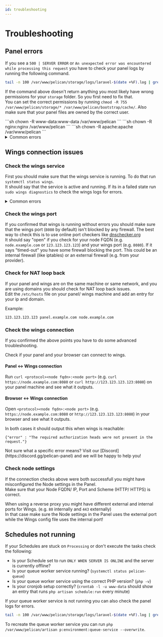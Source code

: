 ```yaml
---
id: troubleshooting
---
```



# Troubleshooting

## Panel errors

If you see a `500 | SERVER ERROR` or `An unexpected error was encountered while processing this request` you have to check your panel logs by running the following command.

```sh
tail -n 100 /var/www/pelican/storage/logs/laravel-$(date +%F).log | grep "\[$(date +%Y)"
```

If the command above doesn't return anything you most likely have wrong permissions for your `storage` folder. So you first need to fix that.  
You can set the correct permissions by running `chmod -R 755 /var/www/pelican/storage/* /var/www/pelican/bootstrap/cache/`. Also make sure that your panel files are owned by the correct user.

<Tabs groupId="webserver">
    <TabItem value='NGINX/Apache'>
        ```sh
        chown -R www-data:www-data /var/www/pelican 
        ```
    </TabItem>
    <TabItem value='Rocky Linux NGINX'>
        ```sh 
        chown -R nginx:nginx /var/www/pelican 
        ```
    </TabItem>
    <TabItem value='Rocky Linux Apache'>
        ```sh 
        chown -R apache:apache /var/www/pelican 
        ```
    </TabItem>
</Tabs>

<details>
    <summary>Common errors</summary>

    * `ErrorException: file_put_contents(_____): failed to open stream: Permission denied`: Wrong file permissions/ ownership for the panel files, see above.
    * `502 Bad Gateway Error`: Make sure that php-fpm is running and that you are using the correct php version in your webserver config.
    * `CSRF token mismatch`: Enable SSL for your Panel with HTTPS protocol scheme in the APP_URL, or set `SESSION_SECURE_COOKIE` to `false` in your `.env` file.
    * `Connection refused [tcp://_______:6379]`: Redis isn't running or isn't reachable for some other reason. (start by checking the status of the redis service: `systemctl status redis-server`)
    * `SSL: no alternative certificate subject name matches target host name '_______'`: The used SSL certificate for your panel isn't valid for your panel domain, see [this guide](./guides/ssl) for creating a new SSL certificate.
    * `General error: 8 attempt to write a readonly database`: Your `database.sqlite` has wrong file permissions and is readonly. Make sure the file is writeable and owned by the correct user.
    * `Class '_____' not found`: This usually means you are missing php extensions. Make sure [all needed extensions](./panel/getting-started#dependencies) are installed and that you are using the correct php version.
    * `Connection timed out after 5001 miliseconds for _______:8080`: Your panel can't reach wings, see the wings connection issues steps below.
</details>

## Wings connection issues

### Check the wings service

First you should make sure that the wings service is running. To do that run `systemctl status wings`.  
It should say that the service is active and running. If its in a failed state run `sudo wings diagnostics` to check the wings logs for errors.

<details>
    <summary>Common errors</summary>

    * `open /etc/letsencrypt/live/_____________/fullchain.pem: no such file or directory`: The SSL certificate for wings is missing, see [this guide](./guides/ssl) for creating a SSL certificate.
    * `Pool overlaps with other one on this address space`: You already have a docker network using the default subnet. (`172.18.0.0/16`) Change the subnet in your wings config file and use `systemctl stop wings && docker network rm pelican_nw && systemctl start wings` to apply the change.
    * `Error response from Panel: AccessDeniedHttpException: You are not authorized to access this resource. (HTTP/403)`: Your wings token is wrong, you need [update the token in your config.yml file](./wings/install#configure)
    * `Error response from Panel: _MissingResponseCode: No error response returned from API endpoint`: Your panel is not responding correctly. This usually happens when Cloudflare is blocking the connection. In that case make sure your wings ip is added to the Cloudflare firewall. If you aren't using Cloudflare it might be some other CDN/ DDoS protection service or your provider.
    * `remote: could not unmarshal response: invalid character '<' looking for beginning of value`: This is basically the same error as above: Cloudflare is blocking the connection.
</details>

### Check the wings port

If you confirmed that wings is running without errors you should make sure that the wings port (`8080` by default) isn't blocked by any firewall. The best way to check this is to use online port checkers like [dnschecker.org](https://dnschecker.org/port-scanner.php)  
It should say "open" if you check for your node FQDN (e.g. `node.example.com` or `123.123.123.123`) and your wings port (e.g. `8080`). If it says "timed-out" you have some firewall blocking the port. This could be an internal firewall (like iptables) or an external firewall (e.g. from your provider).

### Check for NAT loop back

If your panel and wings are on the same machine or same network, and you are using domains you should check for NAT loop back issues.  
Edit the `/etc/hosts` file on your panel/ wings machine and add an entry for your ip and domain.

Example:

```txt title="/etc/hosts"
123.123.123.123 panel.example.com node.example.com
```

### Check the wings connection

If you confirmed the above points you have to do some advanced troubleshooting.

Check if your panel and your browser can connect to wings.

#### Panel \<-> Wings connection

Run `curl <protocol><node fqdn>:<node port>` (e.g. `curl https://node.example.com:8080` or `curl http://123.123.123.123:8080`) on your panel machine and see what it outputs.

#### Browser \<-> Wings connection

Open `<protocol><node fqdn>:<node port>` (e.g. `https://node.example.com:8080` or `http://123.123.123.123:8080`) in your browser and see what it outputs.

In both cases it should output this when wings is reachable:
```
{"error" : "The required authorization heads were not present in the request."}
```

<Admonition type="info">
    Not sure what a specific error means?
    Visit our [Discord](https://discord.gg/pelican-panel) and we will be happy to help you!
</Admonition>

### Check node settings

If the connection checks above were both successfull you might have misconfigured the Node settings in the Panel.  
Make sure that your Node FQDN/ IP, Port and Scheme (HTTP/ HTTPS) is correct.

When using a reverse proxy you might have different external and internal ports for Wings. (e.g. `80` internally and `443` externally)  
In that case make sure the Node settings in the Panel uses the external port while the Wings config file uses the internal port!

## Schedules not running

If your Schedules are stuck on `Processing` or don't execute the tasks check the following:

* Is your Schedule set to run `ONLY WHEN SERVER IS ONLINE` and the server is currently offline?
* Is your queue worker service running? (`systemctl status pelican-queue`)
* Is your queue worker service using the correct PHP version? (`php -v`)
* Is your cronjob setup correctly? (`crontab -l -u www-data` should show an entry that runs `php artisan schedule:run` every minute)

If your queue worker service is not running you can also check the panel logs for errors.

```sh
tail -n 100 /var/www/pelican/storage/logs/laravel-$(date +%F).log | grep "\[$(date +%Y)"
```

To recreate the queue worker service you can run `php /var/www/pelican/artisan p:environment:queue-service --overwrite`.
